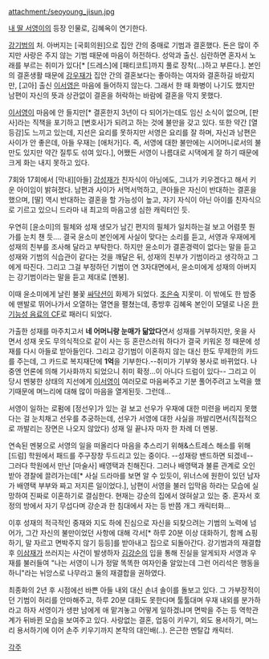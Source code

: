 attachment:/seoyoung_jisun.jpg

[[내 딸 서영이]]의 등장 인물로, 김혜옥이 연기한다.

[[강기범]]의 처. 아버지는 [국회의원]으로 집안 간의 중매로 기범과 결혼했다. 돈은 많이 주지만 사랑은 주지 않는 기범 때문에 마음이 허전하다. 성악과 출신. 심란하면 혼자서 노래를 부르는 취미가 있다[* [드레스]에 [패티코트]까지 풀로 장착(…)하고 부른다.]. 본인의 결혼생활 때문에 [[강우재]]가 집안 간의 결혼보다는 좋아하는 여자와 결혼하길 바랐지만, [고아] 출신 [[이서영]]은 마음에 들어하지 않는다. 그래서 한 때 화병이 나기도 했지만 남편이 자신의 뜻과 상관없이 결혼을 허락하는 바람에 결혼을 막지 못했다.
 
[[이서영]]이 마음에 안 들지만[* 결혼한지 3년이 다 되어가는데도 임신 소식이 없으며, [판사]라는 직책을 포기하고 [변호사]가 되려고 하는 것에 불만을 갖고 있다. 또한 약간 [열등감]도 느끼고 있는데, 지선은 요리를 못하지만 서영은 요리를 잘 하며, 자신과 남편은 사이가 안 좋은데, 아들 우재는 [애처가]다. 즉, 서영에 대한 불만에는 시어머니로서의 불만도 있지만 약간 질투도 섞여 있다.], 어쨌든 서영이 나름대로 시댁에게 잘 하기 때문에 크게 화는 내지 못하고 있다.

7회와 17회에서 [막내][아들] [[강성재]]가 친자식이 아님에도, 그녀가 키우겠다고 해서 키운 아이임이 밝혀졌다. 남편과 사이가 서먹서먹하고, 큰아들은 자신이 반대하는 결혼을 했으며, [딸] 역시 반대하는 결혼을 할 가능성이 높고, 자기 자식이 아닌 아이를 친자식으로 기르고 있으니 드라마 내 최고의 마음고생 심한 캐릭터인 듯.

우연히 [윤소미]의 필체와 성재 생모가 남긴 편지의 필체가 일치하는걸 보고 어렴풋 뭔가를 눈치 챈 듯…. 결국 윤소미 본인에게 사실이 맞다는 소리를 듣고, 서영과 우재에게 성재의 친부를 조사해 달라고 부탁한다. 하지만 윤소미가 결혼경력이 없다는 말을 듣고 성재와 기범의 식습관이 같다는 것을 깨달은 뒤, 성재의 친부가 기범이라고 생각하고 그에게 따진다. 그리고 그걸 부정하던 기범이 연 3자대면에서, 윤소미에게 성재의 아버지는 강기범이라는 말을 듣고 제대로 [멘붕].

{{{#!html
<iframe width="560" height="315" src="http://www.youtube.com/embed/aQcu_6VFPXA" frameborder="0" allowfullscreen></iframe>
}}}
이때 윤소미에게 날린 불꽃 [[싸닥션]]이 화제가 되었다. [[조은숙]] 지못미.
이 밖에도 한 밤중에 맨발로 뛰어나가서 오열하는 열연을 펼쳤는데, 종방후 김혜옥 본인이 모델로 나온 [http://www.youtube.com/watch?v=rJoXpAKcF8o 한 기능성 음료의 CF]로 패러디 되었다.

가출한 성재를 마주치고서 '''네 어머니랑 눈매가 닮았다'''면서 성재를 거부하지만, 옷을 사면서 성재 옷도 무의식적으로 같이 사는 등 혼란스러워 하다가 결국 키워온 정 때문에 성재를 다시 아들로 받아들인다. 그리고 강기범이 이혼하지 않는 대신 한도 무제한의 카드를 주는데, 그 카드로 복지재단에 '''1억'''을 기부한다.--취미가 기부와 봉사로 바뀌었다. 나중엔 언론에 의해 기사화까지 되었으니 취미 확정…이 아니다 드럼이 있다--
그리고 이 당시 멘붕한 상태의 지선에게 [[이서영]]이 여러모로 마음써주고 기분 풀어주려고 노력을 했기때문에 며느리에 대해 많이 마음을 열게된듯. 
그런데...

서영이 일하는 로펌에 [정선우]가 있는 걸 보고 선우가 우재에 대한 미련을 버리지 못했다는 걸 눈치채고 선우를 추궁하는데, 선우가 서영에 대한 사실을 까발리면서(직접적으로 까발리는 장면은 나오지 않았다) 성재 일 끝나자 마자 한 차례 더 멘붕.

연속된 멘붕으로 서영의 일을 떠올리다 마음을 추스리기 위해&스트레스 해소를 위해 [드럼] 학원에서 패드를 주구장창 두드리고 있는 중이다. --성재랑 밴드하면 되겠네-- 그러다 학원에서 만난 [마술사] 배영택과 친해진다. 그러나 배영택과 불륜 관계로 오인받아 경찰에 끌려가는데[* 사실 드라마를 보면 알 수 있듯이, 위너스에 원한이 있던 남자가 배영택 부부와 짜고 저지른 일이었다.], 남편이 서영을 불러 입막음 하라는 모습에 실망하여 진짜로 이혼하기로 결심한다. 현재는 강순의 집에서 얹혀살고 있는 중. 혼자서 호정의 방에서 자기 무섭다며 강순과 한 침대에서 자는 등 반쯤 개그 캐릭터화...

이후 성재의 적극적인 중재와 지도 하에 진심으로 자신을 되찾으려는 기범의 노력에 넘어가, 그간 자신의 불만이었던 사항에 대해 각서[* 하루 20분 이상 대화하기, 함께 쇼핑하기, 말 자르고 면박주지 않기 등등]를 받아내고 집으로 되돌아간다.
강기범과의 재결합후 [[이삼재]]가 쓰러지는 사건이 발생하자 [[김강순]]의 입을 통해 진실을 알게되자 서영과 우재를 불러들여 "나는 서영이 니가 정말 똑똑한 여자인줄 알았는데 그런 어리석은 행동을 하니"라는 뉘앙스로 나무라고 둘의 재결합을 권하였다.

최종화의 2년 후 시점에선 바쁜 아들 내외 대신 손녀 솔이를 돌보고 있다. 그 가부장적이던 기범이 허리를 안마해주고, 하루 20분 대화도 못한다며 툴툴대며 우재 내외를 분가하라고 하자 서영이가 생판 남에게 애 맡겨놓고 어떻게 일하겠냐며 면박을 주는 등 역학관계가 뒤바뀐 모습을 보여주고 있다. 사랑없는 결혼, 업둥이 키우기, 외도 용서하기, 며느리 용서하기에 이어 손주 키우기까지 본작의 대인배(..). 은근한 멘탈갑 캐릭터.


[[각주]]
